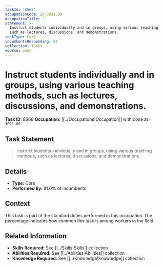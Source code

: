 ```yaml
---
taskId: '8668'
occupationCode: 25-3021.00
occupationTitle: ''
statement: >-
  Instruct students individually and in groups, using various teaching methods,
  such as lectures, discussions, and demonstrations.
taskType: Core
incumbentsResponding: 81
collection: Tasks
source: onet
---
```

# Instruct students individually and in groups, using various teaching methods, such as lectures, discussions, and demonstrations.

**Task ID:** 8668
**Occupation:** [[../Occupations|Occupation]] with code `25-3021.00`

## Task Statement

> Instruct students individually and in groups, using various teaching methods, such as lectures, discussions, and demonstrations.

## Details

- **Type:** Core
- **Performed By:** 81.0% of incumbents

## Context

This task is part of the standard duties performed in this occupation. The percentage indicates how common this task is among workers in the field.

## Related Information

- **Skills Required:** See [[../Skills|Skills]] collection
- **Abilities Required:** See [[../Abilities|Abilities]] collection
- **Knowledge Required:** See [[../Knowledge|Knowledge]] collection
